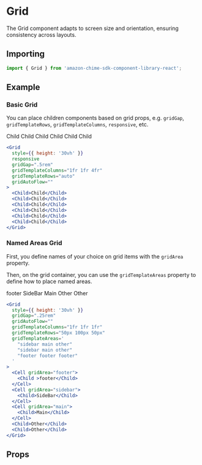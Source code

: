 

<Meta of={GridStories} />

# Grid

The Grid component adapts to screen size and orientation, ensuring consistency across layouts.

## Importing

```javascript
import { Grid } from 'amazon-chime-sdk-component-library-react';
```

## Example

### Basic Grid

You can place children components based on grid props, e.g. `gridGap`, `gridTemplateRows`, `gridTemplateColumns`, `responsive`, etc.

<ThemeProvider theme={lightTheme}>
  <GlobalStyles/>
  <Canvas>
    <Grid
      style={{ height: '30vh' }}
      responsive
      gridGap=".5rem"
      gridTemplateColumns="1fr 1fr 4fr"
      gridTemplateRows="auto"
      gridAutoFlow=""
    >
      <Child>Child</Child>
      <Child>Child</Child>
      <Child>Child</Child>
      <Child>Child</Child>
      <Child>Child</Child>
      <Child>Child</Child>
    </Grid>
  </Canvas>
</ThemeProvider>

```jsx
<Grid
  style={{ height: '30vh' }}
  responsive
  gridGap=".5rem"
  gridTemplateColumns="1fr 1fr 4fr"
  gridTemplateRows="auto"
  gridAutoFlow=""
>
  <Child>Child</Child>
  <Child>Child</Child>
  <Child>Child</Child>
  <Child>Child</Child>
  <Child>Child</Child>
  <Child>Child</Child>
</Grid>
```

### Named Areas Grid

First, you define names of your choice on grid items with the `gridArea` property.

Then, on the grid container, you can use the `gridTemplateAreas` property to define how to place named areas.

<ThemeProvider theme={lightTheme}>
  <GlobalStyles/>
  <Canvas>
    <Grid
      style={{ height: '30vh' }}
      gridGap=".25rem"
      gridAutoFlow=""
      gridTemplateColumns="1fr 1fr 1fr"
      gridTemplateRows="50px 100px 50px"
      gridTemplateAreas='
        "sidebar main other"
        "sidebar main other"
        "footer footer footer"
      '
    >
      <Cell gridArea="footer">
        <Child >footer</Child>
      </Cell>
      <Cell gridArea="sidebar">
        <Child>SideBar</Child>
      </Cell>
      <Cell gridArea="main">
        <Child>Main</Child>
      </Cell>
      <Child>Other</Child>
      <Child>Other</Child>
    </Grid>
  </Canvas>
</ThemeProvider>

```jsx
<Grid
  style={{ height: '30vh' }}
  gridGap=".25rem"
  gridAutoFlow=""
  gridTemplateColumns="1fr 1fr 1fr"
  gridTemplateRows="50px 100px 50px"
  gridTemplateAreas='
    "sidebar main other"
    "sidebar main other"
    "footer footer footer"
  '
>
  <Cell gridArea="footer">
    <Child >footer</Child>
  </Cell>
  <Cell gridArea="sidebar">
    <Child>SideBar</Child>
  </Cell>
  <Cell gridArea="main">
    <Child>Main</Child>
  </Cell>
  <Child>Other</Child>
  <Child>Other</Child>
</Grid>
```

## Props

<ArgTypes of={Grid} />
